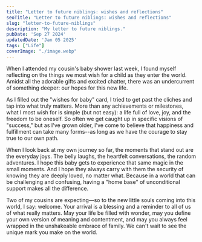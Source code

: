 ```yaml
---
title: "Letter to future niblings: wishes and reflections"
seoTitle: "Letter to future niblings: wishes and reflections"
slug: "letter-to-future-niblings"
description: "My letter to future niblings."
pubDate: 'Sep 27 2024'
updatedDate: 'Jan 05 2025'
tags: ["Life"]
coverImage: "./image.webp"
---
```


When I attended my cousin's baby shower last week, I found myself reflecting on the things we most wish for a child as they enter the world. Amidst all the adorable gifts and excited chatter, there was an undercurrent of something deeper: our hopes for this new life.

As I filled out the "wishes for baby" card, I tried to get past the cliches and tap into what truly matters. More than any achievements or milestones, what I most wish for is simple (but not easy): a life full of love, joy, and the freedom to be oneself. So often we get caught up in specific visions of "success," but as I've grown older, I've come to believe that happiness and fulfillment can take many forms--as long as we have the courage to stay true to our own path.

<R2Image imageKey="assets/letter-to-future-niblings-6bf2031a-db05-4b3f-bd65-9bd81cfedcca.jpeg" alt="A “Wishes for baby” card filled out by me at my cousin’s baby shower event." />

When I look back at my own journey so far, the moments that stand out are the everyday joys. The belly laughs, the heartfelt conversations, the random adventures. I hope this baby gets to experience that same magic in the small moments. And I hope they always carry with them the security of knowing they are deeply loved, no matter what. Because in a world that can be challenging and confusing, having a "home base" of unconditional support makes all the difference.

Two of my cousins are expecting—so to the new little souls coming into this world, I say: welcome. Your arrival is a blessing and a reminder to all of us of what really matters. May your life be filled with wonder, may you define your own version of meaning and contentment, and may you always feel wrapped in the unshakeable embrace of family. We can't wait to see the unique mark you make on the world.

